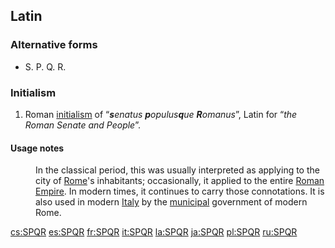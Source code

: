 ==Latin==
{{wikipedia}}

===Alternative forms===
* S. P. Q. R.

===Initialism===
{{head|la|initialism}}

# Roman [[initialism]] of “'''''s'''enatus '''p'''opulus'''q'''ue '''R'''omanus''”, Latin for “''the Roman Senate and People''”.

====Usage notes====
: In the classical period, this was usually interpreted as applying to the city of [[Rome]]'s inhabitants; occasionally, it applied to the entire [[Roman Empire]]. In modern times, it continues to carry those connotations. It is also used in modern [[Italy]] by the [[municipal]] government of modern Rome.

[[cs:SPQR]]
[[es:SPQR]]
[[fr:SPQR]]
[[it:SPQR]]
[[la:SPQR]]
[[ja:SPQR]]
[[pl:SPQR]]
[[ru:SPQR]]